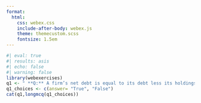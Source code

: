 ```yaml
---
format:
  html:
    css: webex.css
    include-after-body: webex.js
    theme: themecustom.scss
    fontsize: 1.5em
---
```

```r
#| eval: true
#| results: asis
#| echo: false
#| warning: false
library(webexercises)
q1 <- " **Q:** A firm’s net debt is equal to its debt less its holdings of cash and other risk-free securities."
q1_choices <- c(answer= "True", "False")
cat(q1,longmcq(q1_choices))
```
